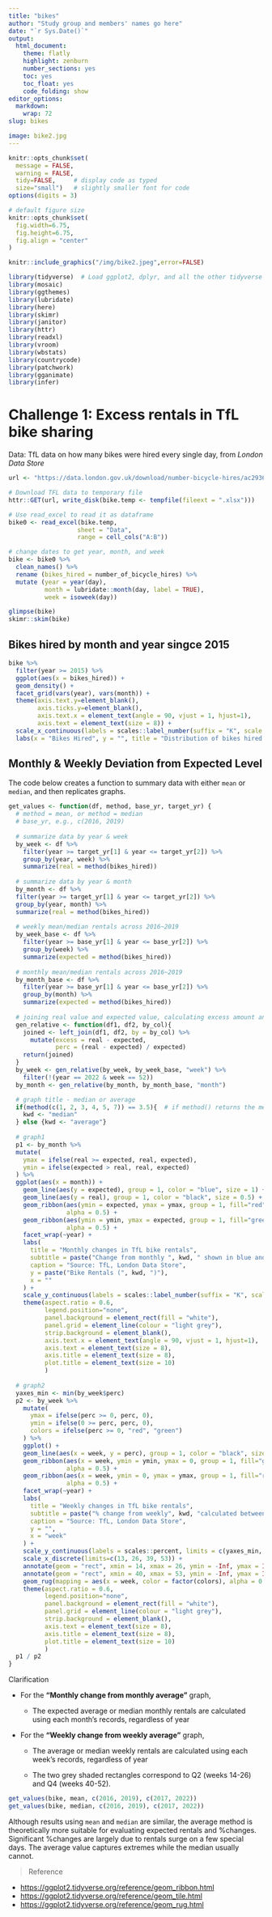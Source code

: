 ```yaml
---
title: "bikes"
author: "Study group and members' names go here"
date: "`r Sys.Date()`"
output:
  html_document:
    theme: flatly
    highlight: zenburn
    number_sections: yes
    toc: yes
    toc_float: yes
    code_folding: show
editor_options: 
  markdown: 
    wrap: 72
slug: bikes

image: bike2.jpg
---
```


```r
knitr::opts_chunk$set(
  message = FALSE, 
  warning = FALSE, 
  tidy=FALSE,     # display code as typed
  size="small")   # slightly smaller font for code
options(digits = 3)

# default figure size
knitr::opts_chunk$set(
  fig.width=6.75, 
  fig.height=6.75,
  fig.align = "center"
)
```

```r
knitr::include_graphics("/img/bike2.jpeg",error=FALSE)
```

```r
library(tidyverse)  # Load ggplot2, dplyr, and all the other tidyverse packages
library(mosaic)
library(ggthemes)
library(lubridate)
library(here)
library(skimr)
library(janitor)
library(httr)
library(readxl)
library(vroom)
library(wbstats)
library(countrycode)
library(patchwork)
library(gganimate)
library(infer)
```

# Challenge 1: Excess rentals in TfL bike sharing

Data: TfL data on how many bikes were hired every single day, from *London Data Store*

```r
url <- "https://data.london.gov.uk/download/number-bicycle-hires/ac29363e-e0cb-47cc-a97a-e216d900a6b0/tfl-daily-cycle-hires.xlsx"

# Download TFL data to temporary file
httr::GET(url, write_disk(bike.temp <- tempfile(fileext = ".xlsx")))

# Use read_excel to read it as dataframe
bike0 <- read_excel(bike.temp,
                   sheet = "Data",
                   range = cell_cols("A:B"))

# change dates to get year, month, and week
bike <- bike0 %>% 
  clean_names() %>% 
  rename (bikes_hired = number_of_bicycle_hires) %>% 
  mutate (year = year(day),
          month = lubridate::month(day, label = TRUE),
          week = isoweek(day))
```

```r
glimpse(bike)
skimr::skim(bike)
```

## Bikes hired by month and year singce 2015

```r
bike %>% 
  filter(year >= 2015) %>% 
  ggplot(aes(x = bikes_hired)) + 
  geom_density() + 
  facet_grid(vars(year), vars(month)) + 
  theme(axis.text.y=element_blank(),
        axis.ticks.y=element_blank(), 
        axis.text.x = element_text(angle = 90, vjust = 1, hjust=1), 
        axis.text = element_text(size = 8)) + 
  scale_x_continuous(labels = scales::label_number(suffix = "K", scale = 0.001)) + 
  labs(x = "Bikes Hired", y = "", title = "Distribution of bikes hired per month")
```

## Monthly & Weekly Deviation from Expected Level

The code below creates a function to summary data with either `mean` or `median`, and then replicates graphs.

```r
get_values <- function(df, method, base_yr, target_yr) {
  # method = mean, or method = median
  # base_yr, e.g., c(2016, 2019)
  
  # summarize data by year & week
  by_week <- df %>% 
    filter(year >= target_yr[1] & year <= target_yr[2]) %>% 
    group_by(year, week) %>% 
    summarize(real = method(bikes_hired))
  
  # summarize data by year & month
  by_month <- df %>% 
  filter(year >= target_yr[1] & year <= target_yr[2]) %>% 
  group_by(year, month) %>% 
  summarize(real = method(bikes_hired))
  
  # weekly mean/median rentals across 2016~2019
  by_week_base <- df %>% 
    filter(year >= base_yr[1] & year <= base_yr[2]) %>% 
    group_by(week) %>% 
    summarize(expected = method(bikes_hired))
  
  # monthly mean/median rentals across 2016~2019
  by_month_base <- df %>% 
    filter(year >= base_yr[1] & year <= base_yr[2]) %>% 
    group_by(month) %>% 
    summarize(expected = method(bikes_hired))
  
  # joining real value and expected value, calculating excess amount and percentage changes
  gen_relative <- function(df1, df2, by_col){
    joined <- left_join(df1, df2, by = by_col) %>% 
      mutate(excess = real - expected, 
             perc = (real - expected) / expected)
    return(joined)
  }
  by_week <- gen_relative(by_week, by_week_base, "week") %>% 
    filter(!(year == 2022 & week == 52))
  by_month <- gen_relative(by_month, by_month_base, "month")

  # graph title - median or average
  if(method(c(1, 2, 3, 4, 5, 7)) == 3.5){  # if method() returns the median
    kwd <- "median"
  } else {kwd <- "average"}
  
  # graph1
  p1 <- by_month %>% 
  mutate(
    ymax = ifelse(real >= expected, real, expected), 
    ymin = ifelse(expected > real, real, expected)
  ) %>% 
  ggplot(aes(x = month)) +
    geom_line(aes(y = expected), group = 1, color = "blue", size = 1) + 
    geom_line(aes(y = real), group = 1, color = "black", size = 0.5) + 
    geom_ribbon(aes(ymin = expected, ymax = ymax, group = 1, fill="red"), 
                alpha = 0.5) + 
    geom_ribbon(aes(ymin = ymin, ymax = expected, group = 1, fill="green"), 
                alpha = 0.5) + 
    facet_wrap(~year) + 
    labs(
      title = "Monthly changes in TfL bike rentals", 
      subtitle = paste("Change from monthly ", kwd, " shown in blue and calculated between 2016-2019"), 
      caption = "Source: TfL, London Data Store", 
      y = paste("Bike Rentals (", kwd, ")"), 
      x = ""
    ) + 
    scale_y_continuous(labels = scales::label_number(suffix = "K", scale = 0.001)) + 
    theme(aspect.ratio = 0.6, 
          legend.position="none", 
          panel.background = element_rect(fill = "white"), 
          panel.grid = element_line(colour = "light grey"),
          strip.background = element_blank(), 
          axis.text.x = element_text(angle = 90, vjust = 1, hjust=1), 
          axis.text = element_text(size = 8), 
          axis.title = element_text(size = 8), 
          plot.title = element_text(size = 10)
          )
  
  # graph2
  yaxes_min <- min(by_week$perc)
  p2 <- by_week %>% 
    mutate(
      ymax = ifelse(perc >= 0, perc, 0), 
      ymin = ifelse(0 >= perc, perc, 0), 
      colors = ifelse(perc >= 0, "red", "green")
    ) %>% 
    ggplot() + 
    geom_line(aes(x = week, y = perc), group = 1, color = "black", size = 0.5) + 
    geom_ribbon(aes(x = week, ymin = ymin, ymax = 0, group = 1, fill="green"), 
                alpha = 0.5) + 
    geom_ribbon(aes(x = week, ymin = 0, ymax = ymax, group = 1, fill="red"), 
                alpha = 0.5) + 
    facet_wrap(~year) + 
    labs(
      title = "Weekly changes in TfL bike rentals", 
      subtitle = paste("% change from weekly", kwd, "calculated between 2016-2019"), 
      caption = "Source: TfL, London Data Store", 
      y = "", 
      x = "week"
    ) + 
    scale_y_continuous(labels = scales::percent, limits = c(yaxes_min, 1.1)) + 
    scale_x_discrete(limits=c(13, 26, 39, 53)) + 
    annotate(geom = "rect", xmin = 14, xmax = 26, ymin = -Inf, ymax = Inf, fill = "grey", alpha = 0.3) + 
    annotate(geom = "rect", xmin = 40, xmax = 53, ymin = -Inf, ymax = Inf, fill = "grey", alpha = 0.3) + 
    geom_rug(mapping = aes(x = week, color = factor(colors), alpha = 0.5), sides = "b") + 
    theme(aspect.ratio = 0.6, 
          legend.position="none", 
          panel.background = element_rect(fill = "white"), 
          panel.grid = element_line(colour = "light grey"), 
          strip.background = element_blank(), 
          axis.text = element_text(size = 8), 
          axis.title = element_text(size = 8), 
          plot.title = element_text(size = 10)
          )
  p1 / p2
}
```

Clarification 

- For the **"Monthly change from monthly average"** graph, 

    - The expected average or median monthly rentals are calculated using each month's records, regardless of year

-   For the **"Weekly change from weekly average"** graph,

    - The average or median weekly rentals are calculated using each week's records, regardless of year
    
    - The two grey shaded rectangles correspond to Q2 (weeks 14-26) and Q4 (weeks 40-52).

```r
get_values(bike, mean, c(2016, 2019), c(2017, 2022))
get_values(bike, median, c(2016, 2019), c(2017, 2022))
```

Although results using `mean` and `median` are similar, the average method is theoretically more suitable for evaluating expected rentals and %changes. Significant %changes are largely due to rentals surge on a few special days. The average value captures extremes while the median usually cannot. 

> Reference

-   <https://ggplot2.tidyverse.org/reference/geom_ribbon.html>
-   <https://ggplot2.tidyverse.org/reference/geom_tile.html>
-   <https://ggplot2.tidyverse.org/reference/geom_rug.html>

